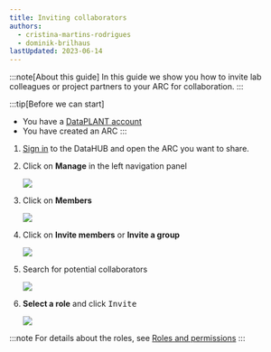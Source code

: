 ```yaml
---
title: Inviting collaborators
authors: 
  - cristina-martins-rodrigues
  - dominik-brilhaus
lastUpdated: 2023-06-14
---
```



:::note[About this guide]
In this guide we show you how to invite lab colleagues or project partners to your ARC for collaboration.
:::

:::tip[Before we can start]
- You have a [DataPLANT account](https://register.nfdi4plants.org)
- You have created an ARC
:::

<Steps>

1. [Sign in](https://git.nfdi4plants.org) to the DataHUB and open the ARC you want to share.

2. Click on **Manage** in the left navigation panel

    ![](@images/datahub/datahub-members-seq2.png)

1. Click on **Members**

    ![](@images/datahub/datahub-members-seq3.png)

4. Click on **Invite members** or **Invite a group**

    ![](@images/datahub/datahub-members-seq4.png)

5. Search for potential collaborators

    ![](@images/datahub/datahub-members-seq5.png)

6. **Select a role** and click <kbd>Invite</kbd>

    ![](@images/datahub/datahub-members-seq6.png)

</Steps>


:::note
For details about the roles, see [Roles and permissions](/nfdi4plants.knowledgebase/datahub/datahub-working-together#roles-and-permissions)
:::
